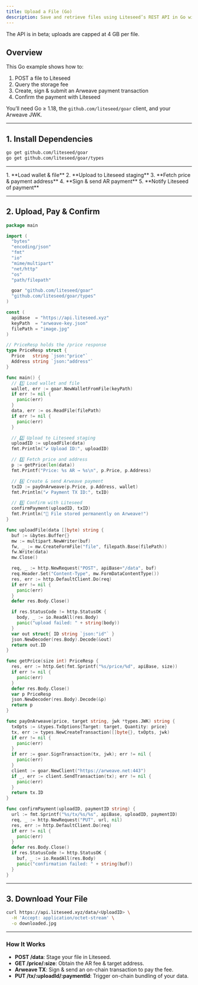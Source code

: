```yaml
---
title: Upload a File (Go)
description: Save and retrieve files using Liteseed’s REST API in Go with the `liteseed/goar` client
---
```



<Aside type="caution" title="4 GB File Size Limit">
  The API is in beta; uploads are capped at 4 GB per file.
</Aside>

## Overview

This Go example shows how to:

1. POST a file to Liteseed  
2. Query the storage fee  
3. Create, sign & submit an Arweave payment transaction  
4. Confirm the payment with Liteseed  

You’ll need Go ≥ 1.18, the `github.com/liteseed/goar` client, and your Arweave JWK.

---

## 1. Install Dependencies

```bash
go get github.com/liteseed/goar
go get github.com/liteseed/goar/types
````

---

<Steps>
1. **Load wallet & file**  
2. **Upload to Liteseed staging**  
3. **Fetch price & payment address**  
4. **Sign & send AR payment**  
5. **Notify Liteseed of payment**  
</Steps>

---

## 2. Upload, Pay & Confirm

```go
package main

import (
  "bytes"
  "encoding/json"
  "fmt"
  "io"
  "mime/multipart"
  "net/http"
  "os"
  "path/filepath"

  goar "github.com/liteseed/goar"
  "github.com/liteseed/goar/types"
)

const (
  apiBase  = "https://api.liteseed.xyz"
  keyPath  = "arweave-key.json"
  filePath = "image.jpg"
)

// PriceResp holds the /price response
type PriceResp struct {
  Price   string `json:"price"`
  Address string `json:"address"`
}

func main() {
  // 1️⃣ Load wallet and file
  wallet, err := goar.NewWalletFromFile(keyPath)
  if err != nil {
    panic(err)
  }
  data, err := os.ReadFile(filePath)
  if err != nil {
    panic(err)
  }

  // 2️⃣ Upload to Liteseed staging
  uploadID := uploadFile(data)
  fmt.Println("✔️ Upload ID:", uploadID)

  // 3️⃣ Fetch price and address
  p := getPrice(len(data))
  fmt.Printf("Price: %s AR → %s\n", p.Price, p.Address)

  // 4️⃣ Create & send Arweave payment
  txID := payOnArweave(p.Price, p.Address, wallet)
  fmt.Println("✔️ Payment TX ID:", txID)

  // 5️⃣ Confirm with Liteseed
  confirmPayment(uploadID, txID)
  fmt.Println("🎉 File stored permanently on Arweave!")
}

func uploadFile(data []byte) string {
  buf := &bytes.Buffer{}
  mw := multipart.NewWriter(buf)
  fw, _ := mw.CreateFormFile("file", filepath.Base(filePath))
  fw.Write(data)
  mw.Close()

  req, _ := http.NewRequest("POST", apiBase+"/data", buf)
  req.Header.Set("Content-Type", mw.FormDataContentType())
  res, err := http.DefaultClient.Do(req)
  if err != nil {
    panic(err)
  }
  defer res.Body.Close()

  if res.StatusCode != http.StatusOK {
    body, _ := io.ReadAll(res.Body)
    panic("upload failed: " + string(body))
  }
  var out struct{ ID string `json:"id"` }
  json.NewDecoder(res.Body).Decode(&out)
  return out.ID
}

func getPrice(size int) PriceResp {
  res, err := http.Get(fmt.Sprintf("%s/price/%d", apiBase, size))
  if err != nil {
    panic(err)
  }
  defer res.Body.Close()
  var p PriceResp
  json.NewDecoder(res.Body).Decode(&p)
  return p
}

func payOnArweave(price, target string, jwk *types.JWK) string {
  txOpts := &types.TxOptions{Target: target, Quantity: price}
  tx, err := types.NewCreateTransaction([]byte{}, txOpts, jwk)
  if err != nil {
    panic(err)
  }
  if err := goar.SignTransaction(tx, jwk); err != nil {
    panic(err)
  }
  client := goar.NewClient("https://arweave.net:443")
  if _, err := client.SendTransaction(tx); err != nil {
    panic(err)
  }
  return tx.ID
}

func confirmPayment(uploadID, paymentID string) {
  url := fmt.Sprintf("%s/tx/%s/%s", apiBase, uploadID, paymentID)
  req, _ := http.NewRequest("PUT", url, nil)
  res, err := http.DefaultClient.Do(req)
  if err != nil {
    panic(err)
  }
  defer res.Body.Close()
  if res.StatusCode != http.StatusOK {
    buf, _ := io.ReadAll(res.Body)
    panic("confirmation failed: " + string(buf))
  }
}
```

---

## 3. Download Your File

```bash
curl https://api.liteseed.xyz/data/<UploadID> \
  -H 'Accept: application/octet-stream' \
  -o downloaded.jpg
```

---

### How It Works

* **POST /data**: Stage your file in Liteseed.
* **GET /price/\:size**: Obtain the AR fee & target address.
* **Arweave TX**: Sign & send an on-chain transaction to pay the fee.
* **PUT /tx/\:uploadId/\:paymentId**: Trigger on-chain bundling of your data.

